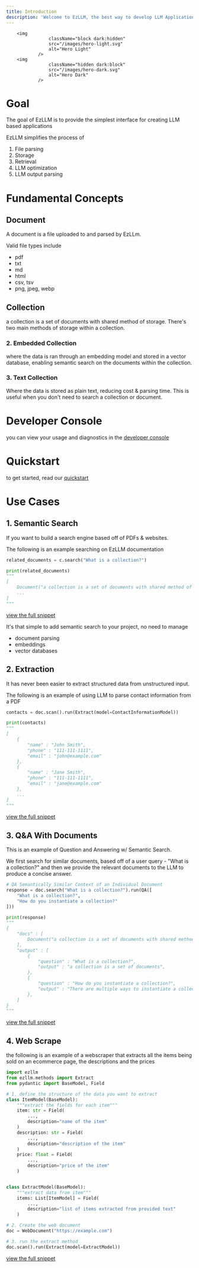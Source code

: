 ```yaml
---
title: Introduction
description: 'Welcome to EzLLM, the best way to develop LLM Applications'
---
```


        <img
                    className="block dark:hidden"
                    src="/images/hero-light.svg"
                    alt="Hero Light"
                />
        <img
                    className="hidden dark:block"
                    src="/images/hero-dark.svg"
                    alt="Hero Dark"
                />

# Goal
The goal of EzLLM is to provide the simplest interface for creating LLM based applications

EzLLM simplifies the process of 
1. File parsing
2. Storage
3. Retrieval
4. LLM optimization
5. LLM output parsing


# Fundamental Concepts
## Document
A document is a file uploaded to and parsed by EzLLm.

Valid file types include
- pdf
- txt
- md
- html
- csv, tsv
- png, jpeg, webp

## Collection
a collection is a set of documents with shared method of storage. There's two main methods of storage within a collection.

### 2. Embedded Collection
where the data is ran through an embedding model and stored in a vector database, enabling semantic search on the documents within the collection.

### 3. Text Collection
Where the data is stored as plain text, reducing cost & parsing time. This is useful when you don't need to search a collection or document.

# Developer Console
you can view your usage and diagnostics in the [developer console](<https://console.ezllm.io>)

# Quickstart
to get started, read our [quickstart](/quickstart)

# Use Cases
## 1. Semantic Search
If you want to build a search engine based off of PDFs & websites.

The following is an example searching on EzLLM documentation

```py
related_documents = c.search("What is a collection?")

print(related_documents)
"""
[
    Document("a collection is a set of documents with shared method of storage. ..."),
    ...
]
"""
```
[view the full snippet](</usecases/Semantic Search>)


It's that simple to add semantic search to your project, no need to manage
- document parsing
- embeddings
- vector databases

## 2. Extraction
It has never been easier to extract structured data from unstructured input.

The following is an example of using LLM to parse contact information from a PDF

```py
contacts = doc.scan().run(Extract(model=ContactInformationModel))

print(contacts)
"""
[
    {
        "name" : "John Smith",
        "phone" : "111-111-1111",
        "email" : "john@example.com"
    },
    {
        "name" : "Jane Smith",
        "phone" : "111-111-1111",
        "email" : "jane@example.com"
    },
    ...
]
"""
```
[view the full snippet](</usecases/Extraction>)

## 3. Q&A With Documents
This is an example of Question and Answering w/ Semantic Search.

We first search for similar documents, based off of a user query - "What is a collection?" and then we provide the relevant documents to the LLM to produce a concise answer.

```py
# QA Semantically Similar Context of an Individual Document
response = doc.search("What is a collection?").run(QA([
    "What is a collection?",
    "How do you instantiate a collection?"
]))

print(response)
"""
{
    "docs" : [
        Document("a collection is a set of documents with shared method of storage. ..."),
    ],
    "output" : [
        {
            "question" : "What is a collection?",
            "output" : "a collection is a set of documents",
        },
        {
            "question" : "How do you instantiate a collection?",
            "output" : "There are multiple ways to instantiate a collection\n col = Collection()",
        },
    ]
}
"""
```
[view the full snippet](</usecases/QA>)


## 4. Web Scrape
the following is an example of a webscraper that extracts all the items being sold on an ecommerce page, the descriptions and the prices

```py
import ezllm
from ezllm.methods import Extract
from pydantic import BaseModel, Field

# 1. define the structure of the data you want to extract
class ItemModel(BaseModel):
    """extract the fields for each item"""
    item: str = Field(
        ...,
        description="name of the item"
    )
    description: str = Field(
        ...,
        description="description of the item"
    )
    price: float = Field(
        ...,
        description="price of the item"
    )


class ExtractModel(BaseModel):
    """extract data from item"""
    items: List[ItemModel] = Field(
        ...,
        description="list of items extracted from provided text"
    )

# 2. Create the web document
doc = WebDocument("https://example.com")

# 3. run the extract method
doc.scan().run(Extract(model=ExtractModel))
```
[view the full snippet](</usecases/Webscrape>)

